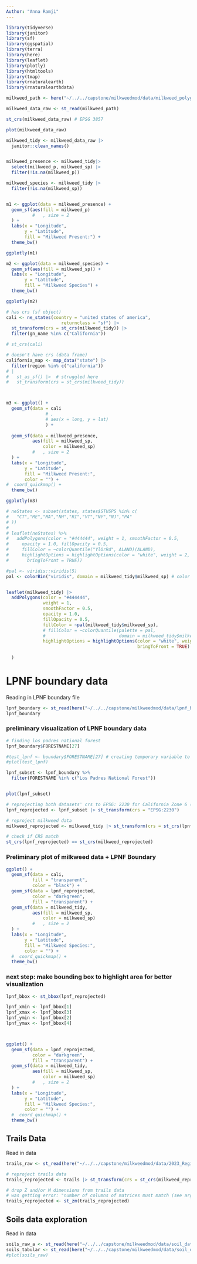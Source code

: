 ```yaml
---
Author: "Anna Ramji"
---
```


```r
library(tidyverse)
library(janitor)
library(sf)
library(ggspatial)
library(terra)
library(here)
library(leaflet)
library(plotly)
library(htmltools)
library(tmap)
library(rnaturalearth)
library(rnaturalearthdata)
```


```r
milkweed_path <- here("~/../../capstone/milkweedmod/data/milkweed_polygon_data/")

milkweed_data_raw <- st_read(milkweed_path)

```
```r
st_crs(milkweed_data_raw) # EPSG 3857
```

```r
plot(milkweed_data_raw)
```

```r
milkweed_tidy <- milkweed_data_raw |> 
  janitor::clean_names()


milkweed_presence <- milkweed_tidy|> 
  select(milkweed_p, milkweed_sp) |> 
  filter(!is.na(milkweed_p))

milkweed_species <- milkweed_tidy |> 
  filter(!is.na(milkweed_sp))
```

```r


```


```r
m1 <- ggplot(data = milkweed_presence) +
  geom_sf(aes(fill = milkweed_p)
          #   , size = 2
  ) +
  labs(x = "Longitude",
       y = "Latitude",
       fill = "Milkweed Present:") + 
  theme_bw()

ggplotly(m1)
```


```r
m2 <- ggplot(data = milkweed_species) +
  geom_sf(aes(fill = milkweed_sp)) +
  labs(x = "Longitude",
       y = "Latitude",
       fill = "Milkweed Species") + 
  theme_bw()

ggplotly(m2)
```


```r
# has crs (sf object)
cali <- ne_states(country = "united states of america", 
                     returnclass = "sf") |> 
  st_transform(crs = st_crs(milkweed_tidy)) |> 
  filter(gn_name %in% c("California"))

# st_crs(cali)

# doesn't have crs (data frame)
california_map <- map_data("state") |> 
  filter(region %in% c("california")) 
# |
#   st_as_sf() |>  # struggled here
#   st_transform(crs = st_crs(milkweed_tidy))



m3 <- ggplot() +
  geom_sf(data = cali
               # ,
               # aes(x = long, y = lat)
               ) + 
  
  geom_sf(data = milkweed_presence,
          aes(fill = milkweed_sp, 
              color = milkweed_sp)
          #   , size = 2
  ) +
  labs(x = "Longitude",
       y = "Latitude",
       fill = "Milkweed Present:",
       color = "") + 
#  coord_quickmap() + 
  theme_bw()

ggplotly(m3)

```


```r
# neStates <- subset(states, states$STUSPS %in% c(
#   "CT","ME","MA","NH","RI","VT","NY","NJ","PA"
# ))
# 
# leaflet(neStates) %>%
#   addPolygons(color = "#444444", weight = 1, smoothFactor = 0.5,
#     opacity = 1.0, fillOpacity = 0.5,
#     fillColor = ~colorQuantile("YlOrRd", ALAND)(ALAND),
#     highlightOptions = highlightOptions(color = "white", weight = 2,
#       bringToFront = TRUE))
```



```r
#pal <- viridis::viridis(5)
pal <- colorBin("viridis", domain = milkweed_tidy$milkweed_sp) # color palette


leaflet(milkweed_tidy) |> 
  addPolygons(color = "#444444",
              weight = 1,
              smoothFactor = 0.5,
              opacity = 1.0,
              fillOpacity = 0.5,
              fillColor = ~pal(milkweed_tidy$milkweed_sp),
              # fillColor = ~colorQuantile(palette = pal,
              #                            domain = milkweed_tidy$milkweed_sp),
              highlightOptions = highlightOptions(color = "white", weight = 2,
                                                  bringToFront = TRUE)
              
  )
```

# LPNF boundary data

Reading in LPNF boundary file
```r
lpnf_boundary <- st_read(here("~/../../capstone/milkweedmod/data/lpnf_boundary_data/S_USA_AdministrativeForest.gdb/"))
lpnf_boundary
```

### preliminary visualization of LPNF boundary data
```r
# finding los padres national forest 
lpnf_boundary$FORESTNAME[27]

#test_lpnf <- boundary$FORESTNAME[27] # creating temporary variable to store LPNF-associated geometries
#plot(test_lpnf)

lpnf_subset <- lpnf_boundary %>% 
  filter(FORESTNAME %in% c("Los Padres National Forest"))


plot(lpnf_subset)
```


```r
# reprojecting both datasets' crs to EPSG: 2230 for California Zone 6 (area of interest) 
lpnf_reprojected <- lpnf_subset |> st_transform(crs = "EPSG:2230")

# reproject milkweed data
milkweed_reprojected <- milkweed_tidy |> st_transform(crs = st_crs(lpnf_reprojected))

# check if CRS match
st_crs(lpnf_reprojected) == st_crs(milkweed_reprojected)
```


### Preliminary plot of milkweed data + LPNF Boundary 


```r
ggplot() +
  geom_sf(data = cali,
          fill = "transparent",
          color = "black") +
  geom_sf(data = lpnf_reprojected,
          color = "darkgreen",
          fill = "transparent") + 
  geom_sf(data = milkweed_tidy,
          aes(fill = milkweed_sp, 
              color = milkweed_sp)
          #   , size = 2
  ) +
  labs(x = "Longitude",
       y = "Latitude",
       fill = "Milkweed Species:",
       color = "") + 
  #  coord_quickmap() + 
  theme_bw()

```

### next step: make bounding box to highlight area for better visualization

```r

lpnf_bbox <- st_bbox(lpnf_reprojected)

lpnf_xmin <- lpnf_bbox[1]
lpnf_xmax <- lpnf_bbox[3]
lpnf_ymin <- lpnf_bbox[2]
lpnf_ymax <- lpnf_bbox[4]



ggplot() +
  geom_sf(data = lpnf_reprojected,
          color = "darkgreen",
          fill = "transparent") + 
  geom_sf(data = milkweed_tidy,
          aes(fill = milkweed_sp, 
              color = milkweed_sp)
          #   , size = 2
  ) +
  labs(x = "Longitude",
       y = "Latitude",
       fill = "Milkweed Species:",
       color = "") + 
  #  coord_quickmap() + 
  theme_bw()

```





## Trails Data

Read in data
```r
trails_raw <- st_read(here("~/../../capstone/milkweedmod/data/2023_Regional_Trails_and_Roads_lines/2023_Regional_Trails_and_Roads_lines.shp"))

# reproject trails data
trails_reprojected <- trails |> st_transform(crs = st_crs(milkweed_reprojected))
```


```r
# drop Z and/or M dimensions from trails data
# was getting error: "number of columns of matrices must match (see arg 9)"
trails_reprojected <- st_zm(trails_reprojected)
```



## Soils data exploration

Read in data
```r
soils_raw_a <- st_read(here("~/../../capstone/milkweedmod/data/soil_data/CA772/spatial/soilmu_a_ca772.shp"))
soils_tabular <- st_read(here("~/../../capstone/milkweedmod/data/soil_data/CA772/tabular/"))
#plot(soils_raw)
```
